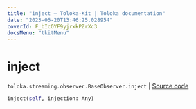 ```yaml
---
title: "inject — Toloka-Kit | Toloka documentation"
date: "2023-06-20T13:46:25.028954"
coverId: F_bIcOYF9yjrxkPZrXc3
docsMenu: "tkitMenu"
---
```


# inject

`toloka.streaming.observer.BaseObserver.inject` | [Source code](https://github.com/Toloka/toloka-kit/blob/v1.2.0/src/streaming/observer.py#L37)

```python
inject(self, injection: Any)
```